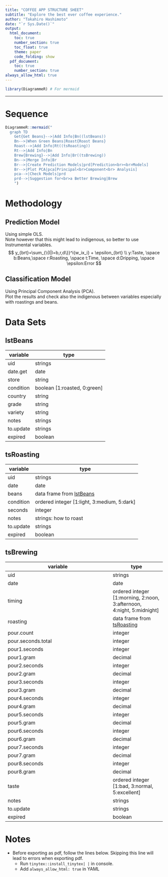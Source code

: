 ```yaml
---
title: "COFFEE APP STRUCTURE SHEET"
subtitle: "Explore the best ever coffee experience."
author: "Takahiro Hashimoto"
date: "`r Sys.Date()`"
output: 
  html_document:
    toc: true
    number_section: true
    toc_float: true
    theme: paper
    code_folding: show
  pdf_document:
    toc: true
    number_section: true
always_allow_html: true
---
```


```r
library(DiagrammeR) # For mermaid
```


------------------------------------------------------------------------


# Sequence

```r
DiagrammeR::mermaid("
  graph TD
    Get{Get Beans}-->|Add Info|Bn((lstBeans))
    Bn-->|When Green Beans|Roast{Roast Beans}
    Roast-->|Add Info|Rt((tsRoasting))
    Rt-->|Add Info|Bn
    Brew{Brewing}-->|Add Info|Br((tsBrewing))
    Bn-->|Merge Info|Br
    Br-->|Create Prediction Models|prd[Prediction<br><br>Models]
    Br-->|Plot PCA|pca[Principal<br>Component<br> Analysis]
    pca-->|Check Models|prd
    prd-->|Suggestion for<br>a Better Brewing|Brew
    ")
```

# Methodology {.tabset}

## Prediction Model
Using simple OLS.<br>
Note however that this might lead to indigenous, so better to use Instrumental variables.
$$
y_{brt}=\sum_{\{I|I=b,r,d\}}^i{w_ix_i} + \epsilon_{brt}  \\
y:Taste, \space b:Beans,\space r:Roasting, \space t:Time, \space d:Dripping, \space \epsilon:Error
$$ 

## Classification Model
Using Principal Component Analysis (PCA).<br>
Plot the results and check also the indigenous between variables especially with roastings and beans.

# Data Sets {.tabset}

## lstBeans
| variable | type |
| -------- | ---- |
| uid | strings |
| date.get | date |
| store | string |
| condition | boolean [1:roasted, 0:green]| 
| country | string| 
| grade | string| 
| variety | string| 
| notes | strings| 
| to.update | strings| 
| expired | boolean| 

## tsRoasting
| variable | type |
| -------- | ---- |
| uid | strings |
| date | date |
| beans | data frame from [lstBeans] | 
| condition | ordered integer [1:light, 3:medium, 5:dark]| 
| seconds | integer| 
| notes | strings: how to roast| 
| to.update | strings| 
| expired | boolean| 

## tsBrewing
| variable | type |
| -------- | ---- |
| uid | strings |
| date | date |
| timing | ordered integer [1:morning, 2:noon, 3:afternoon, 4:night, 5:midnight]| 
| roasting | data frame from [tsRoasting] | 
| pour.count | integer| 
| pour.seconds.total | integer| 
| pour1.seconds | integer| 
| pour1.gram | decimal| 
| pour2.seconds | integer| 
| pour2.gram | decimal| 
| pour3.seconds | integer| 
| pour3.gram | decimal| 
| pour4.seconds | integer| 
| pour4.gram | decimal| 
| pour5.seconds | integer| 
| pour5.gram | decimal| 
| pour6.seconds | integer| 
| pour6.gram | decimal| 
| pour7.seconds | integer| 
| pour7.gram | decimal| 
| pour8.seconds | integer| 
| pour8.gram | decimal| 
| taste | ordered integer [1:bad, 3:normal, 5:excellent]| 
| notes | strings| 
| to.update | strings| 
| expired | boolean| 

# Notes
- Before exporting as pdf, follow the lines below. Skipping this line will lead to errors when exporting pdf.
  - Run `tinytex::install_tinytex| | ` in console.
  - Add `always_allow_html: true` in YAML
